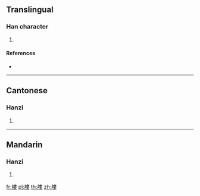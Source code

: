 {{character info/new}}
==Translingual==

===Han character===
{{Han char|rn=137|rad=舟|as=11|sn=17|four=25444|canj=HYLLV}}

# {{defn|Han|sort=舟11}}

====References====
* {{Han ref|kx=1012.220|dkj=30525|dj=1470.400|hdz=53066.180|uh=825B|ud=33371|bh=EDF0|bd=60912}}

----

==Cantonese==

===Hanzi===
{{yue-hanzi|jyut=|y=lau4}}

# {{defn|lang=yue|sort=舟11}}

----

==Mandarin==

===Hanzi===
{{cmn-hanzi|pin=[[lóu]] ([[lou2]])|wg=lou<sup>2</sup>}}

# {{defn|lang=cmn|sort=舟11}}

[[fr:艛]]
[[pl:艛]]
[[th:艛]]
[[zh:艛]]